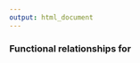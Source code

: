 ---
output: html_document
---

### Functional relationships for <script type='math/tex'>T \sim WEIB(\mu,\sigma),\;\;T\in[0,\infty)</script>

$$
\begin{aligned}
f(t|\mu,\sigma)&=\frac{1}{\sigma}\phi_{sev}\left(\frac{\log(t)-\mu}{\sigma}\right)=\frac{\beta}{\eta}\left(\frac{t}{\eta}\right)^{\beta-1}\exp\left[-\left(\frac{t}{\eta}\right)^{\beta}\right]\\\\\\\\
F(t|\mu,\sigma)&=\Phi_{sev}\left(\frac{\log(t)-\mu}{\sigma}\right)=1-\exp\left[-\left(\frac{t}{\eta}\right)^{\beta}\right]\\\\\\\\
h(t|\mu,\sigma)&=\frac{1}{\sigma \exp(\mu)}\left[\frac{t}{\exp(\mu)}\right]^{1/\sigma-1}=\frac{\beta}{\eta}\left(\frac{t}{\eta}\right)^{\beta-1}\\\\\\\\
t_{p}&=\exp\left[\mu+\Phi^{-1}_{sev}(p)\sigma\right]=\eta[-log(1-p)]^{1/\beta}\\\\\\\\
E[T]&=\eta\Gamma(1+1/\beta)\\\\\\\\
Var[T]&=\eta^2\left[\Gamma(1+2/\beta)-\Gamma^2(1+1/\beta\right]
\end{aligned}
$$

